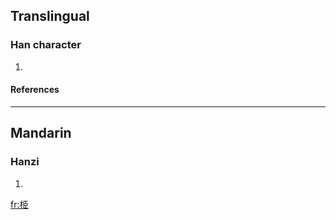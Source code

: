 ==Translingual==
===Han character===
{{Han char|rn=75|rad=木|as=06|sn=10|four=|canj=木尸中中 (DSLL)}}
# {{defn|Han|sort=木06}}
====References====
{{Han ref|kx=0522.020|dkj=14692|hdz=21195.070|uh=6815|ud=26645}}

----
==Mandarin==
===Hanzi===
{{cmn-hanzi|pin=[[zhēn]] ([[zhen1]])|wg=chen<sup>1</sup>}}
# {{defn|Mandarin}}

[[fr:栕]]